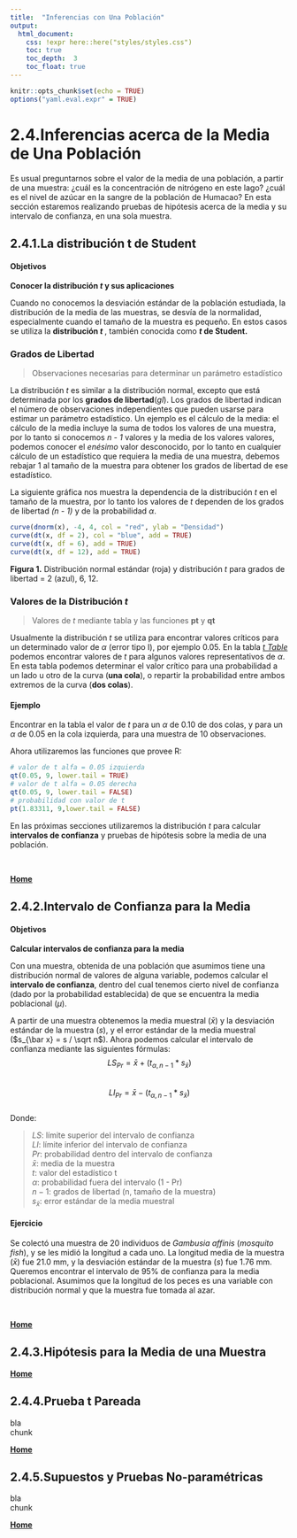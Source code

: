 ```yaml
---
title:  "Inferencias con Una Población"
output:
  html_document:
    css: !expr here::here("styles/styles.css")
    toc: true
    toc_depth:  3
    toc_float: true
---
```


```r
knitr::opts_chunk$set(echo = TRUE)
options("yaml.eval.expr" = TRUE)
```

# 2.4.Inferencias acerca de la Media de Una Población

Es usual preguntarnos sobre el valor de la media de una población, a partir de una muestra: ¿cuál es la concentración de nitrógeno en este lago? ¿cuál es el nivel de azúcar en la sangre de la población de Humacao?  En esta sección estaremos realizando pruebas de hipótesis acerca de la media y su intervalo de confianza, en una sola muestra.

## 2.4.1.La distribución t de Student   
#### Objetivos  
__Conocer la distribución _t_ y sus aplicaciones__  

Cuando no conocemos la desviación estándar de la población estudiada, la distribución de la media de las muestras, se desvía de la normalidad, especialmente cuando el tamaño de la muestra es pequeño.  En estos casos se utiliza la __distribución _t_ __, también conocida como ___t_ de Student.__  

### Grados de Libertad  
> Observaciones necesarias para determinar un parámetro estadístico

La distribución _t_ es similar a la distribución normal, excepto que está determinada por los __grados de libertad__(_gl_).  Los grados de libertad indican el número de observaciones independientes que pueden usarse para estimar un parámetro estadístico.  Un ejemplo es el cálculo de la media: el cálculo de la media incluye la suma de todos los valores de una muestra, por lo tanto si conocemos _n - 1_ valores y la media de los valores valores, podemos conocer el _enésimo_ valor desconocido, por lo tanto en cualquier cálculo de un estadístico que requiera la media de una muestra, debemos rebajar 1 al tamaño de la muestra para obtener los grados de libertad de ese estadístico.  

La siguiente gráfica nos muestra la dependencia de la distribución _t_ en el tamaño de la muestra, por lo tanto los valores de _t_ dependen de los grados de libertad _(n - 1)_ y de la probabilidad $\alpha$.  

```r
curve(dnorm(x), -4, 4, col = "red", ylab = "Densidad")
curve(dt(x, df = 2), col = "blue", add = TRUE)
curve(dt(x, df = 6), add = TRUE)
curve(dt(x, df = 12), add = TRUE)
```  
__Figura 1.__  Distribución normal estándar (roja) y distribución _t_ para grados de libertad = 2 (azul), 6, 12.

### Valores de la Distribución _t_  
> Valores de _t_ mediante tabla y las funciones __pt__ y __qt__ 

Usualmente la distribución _t_ se utiliza para encontrar valores críticos para un determinado valor de $\alpha$ (error tipo I), por ejemplo 0.05.  En la tabla [_t Table_](https://drive.google.com/file/d/1_em5NreF48RjHKJk0TUsoEhbrgeIroZC/view?usp=sharing) podemos encontrar valores de _t_ para algunos valores representativos de $\alpha$.  En esta tabla podemos determinar el valor crítico para una probabilidad a un lado u otro de la curva (__una cola__), o repartir la probabilidad entre ambos extremos de la curva (__dos colas__).  

#### __Ejemplo__  
Encontrar en la tabla el valor de _t_ para un $\alpha$ de 0.10 de dos colas, y para un $\alpha$ de 0.05 en la cola izquierda, para una muestra de 10 observaciones.  

Ahora utilizaremos las funciones que provee R:
```r
# valor de t alfa = 0.05 izquierda
qt(0.05, 9, lower.tail = TRUE)
# valor de t alfa = 0.05 derecha
qt(0.05, 9, lower.tail = FALSE)
# probabilidad con valor de t
pt(1.83311, 9,lower.tail = FALSE)
```

En las próximas secciones utilizaremos la distribución _t_ para calcular __intervalos de confianza__ y pruebas de hipótesis sobre la media de una población.

\

[  __Home__](https://dsfernandez.github.io/bioestadisticas/index.html)

## 2.4.2.Intervalo de Confianza para la Media  
#### Objetivos  
__Calcular intervalos de confianza para la media__  

Con una muestra, obtenida de una población que asumimos tiene una distribución normal de valores de alguna variable, podemos calcular el __intervalo de confianza__, dentro del cual tenemos cierto nivel de confianza (dado por la probabilidad establecida) de que se encuentra la media poblacional ($\mu$).  

A partir de una muestra obtenemos la media muestral ($\bar x$) y la desviación estándar de la muestra ($s$), y el error estándar de la media muestral ($s_{\bar x} = s / \sqrt n$).  Ahora podemos calcular el intervalo de confianza mediante las siguientes fórmulas:  
$$LS_{Pr} = \bar x + (t_{\alpha,n-1}*s_{\bar x})$$  
$$LI_{Pr} = \bar x - (t_{\alpha,n-1}*s_{\bar x})$$  
Donde: 

> $LS$: límite superior del intervalo de confianza  
> $LI$: límite inferior del intervalo de confianza  
> $Pr$: probabilidad dentro del intervalo de confianza  
> $\bar x$: media de la muestra  
> $t$: valor del estadístico t  
> $\alpha$: probabilidad fuera del intervalo (1 - Pr)  
> $n - 1$: grados de libertad (n, tamaño de la muestra)  
> $s_{\bar x}$: error estándar de la media muestral

#### __Ejercicio__  
Se colectó una muestra de 20 individuos de _Gambusia affinis_ (_mosquito fish_), y se les midió la longitud a cada uno.  La longitud media de la muestra ($\bar x$) fue 21.0 mm, y la desviación estándar de la muestra (_s_) fue 1.76 mm.  Queremos encontrar el intervalo de 95% de confianza para la media poblacional.  Asumimos que la longitud de los peces es una variable con distribución normal y que la muestra fue tomada al azar.  


\

[  __Home__](https://dsfernandez.github.io/bioestadisticas/index.html)

## 2.4.3.Hipótesis para la Media de una Muestra



[  __Home__](https://dsfernandez.github.io/bioestadisticas/index.html)

## 2.4.4.Prueba t Pareada

bla  
chunk  

[  __Home__](https://dsfernandez.github.io/bioestadisticas/index.html)

## 2.4.5.Supuestos y Pruebas No-paramétricas

bla  
chunk  

[  __Home__](https://dsfernandez.github.io/bioestadisticas/index.html)


